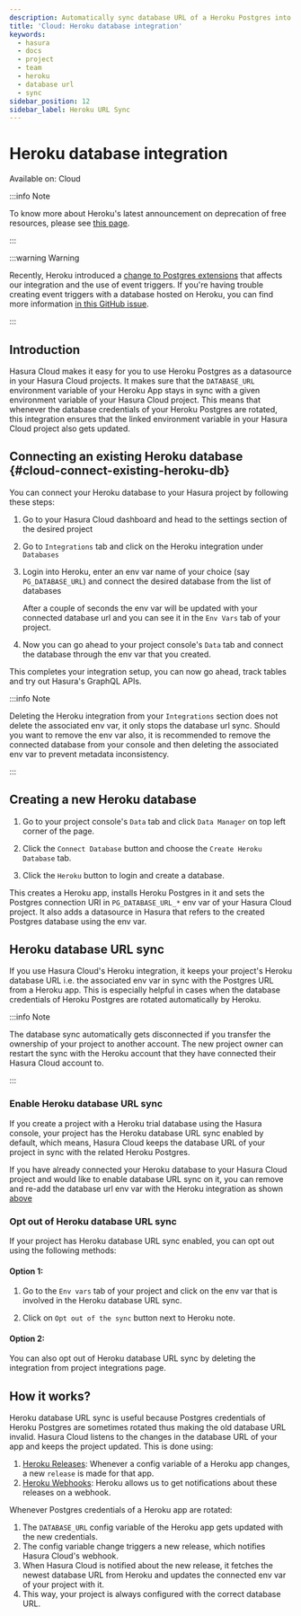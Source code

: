 ```yaml
---
description: Automatically sync database URL of a Heroku Postgres into a Hasura Cloud project
title: 'Cloud: Heroku database integration'
keywords:
  - hasura
  - docs
  - project
  - team
  - heroku
  - database url
  - sync
sidebar_position: 12
sidebar_label: Heroku URL Sync
---
```



# Heroku database integration

<div className='badge badge--primary heading-badge' style={{ marginBottom: `20px` }}>
  Available on: Cloud
</div>

:::info Note

To know more about Heroku's latest announcement on deprecation of free resources, please see
[this page](/databases/connect-db/cloud-databases/heroku.mdx).

:::

:::warning Warning

Recently, Heroku introduced a [change to Postgres extensions](https://devcenter.heroku.com/changelog-items/2446) that
affects our integration and the use of event triggers. If you're having trouble creating event triggers with a database
hosted on Heroku, you can find more information
[in this GitHub issue](https://github.com/hasura/graphql-engine/issues/8734).

:::

## Introduction

Hasura Cloud makes it easy for you to use Heroku Postgres as a datasource in your Hasura Cloud projects. It makes sure
that the `DATABASE_URL` environment variable of your Heroku App stays in sync with a given environment variable of your
Hasura Cloud project. This means that whenever the database credentials of your Heroku Postgres are rotated, this
integration ensures that the linked environment variable in your Hasura Cloud project also gets updated.

## Connecting an existing Heroku database {#cloud-connect-existing-heroku-db}

You can connect your Heroku database to your Hasura project by following these steps:

1.  Go to your Hasura Cloud dashboard and head to the settings section of the desired project

2.  Go to `Integrations` tab and click on the Heroku integration under `Databases`

    <Thumbnail src='/img/projects/heroku-integration.png' alt='Heroku Integration' width='1100px' />

3.  Login into Heroku, enter an env var name of your choice (say `PG_DATABASE_URL`) and connect the desired database
    from the list of databases

    After a couple of seconds the env var will be updated with your connected database url and you can see it in the
    `Env Vars` tab of your project.

4.  Now you can go ahead to your project console's `Data` tab and connect the database through the env var that you
    created.

    <Thumbnail src='/img/projects/heroku-db-connect.png' alt='Heroku DB Connect' width='600px' />

This completes your integration setup, you can now go ahead, track tables and try out Hasura's GraphQL APIs.

:::info Note

Deleting the Heroku integration from your `Integrations` section does not delete the associated env var, it only stops
the database url sync. Should you want to remove the env var also, it is recommended to remove the connected database
from your console and then deleting the associated env var to prevent metadata inconsistency.

:::

## Creating a new Heroku database

1.  Go to your project console's `Data` tab and click `Data Manager` on top left corner of the page.

2.  Click the `Connect Database` button and choose the `Create Heroku Database` tab.

    <Thumbnail src='/img/projects/console-heroku-db-create.png' alt='Heroku DB Create' width='700px' />

3.  Click the `Heroku` button to login and create a database.

This creates a Heroku app, installs Heroku Postgres in it and sets the Postgres connection URI in `PG_DATABASE_URL_*`
env var of your Hasura Cloud project. It also adds a datasource in Hasura that refers to the created Postgres database
using the env var.

## Heroku database URL sync

If you use Hasura Cloud's Heroku integration, it keeps your project's Heroku database URL i.e. the associated env var in
sync with the Postgres URL from a Heroku app. This is especially helpful in cases when the database credentials of
Heroku Postgres are rotated automatically by Heroku.

:::info Note

The database sync automatically gets disconnected if you transfer the ownership of your project to another account. The
new project owner can restart the sync with the Heroku account that they have connected their Hasura Cloud account to.

:::

### Enable Heroku database URL sync

If you create a project with a Heroku trial database using the Hasura console, your project has the Heroku database URL
sync enabled by default, which means, Hasura Cloud keeps the database URL of your project in sync with the related
Heroku Postgres.

If you have already connected your Heroku database to your Hasura Cloud project and would like to enable database URL
sync on it, you can remove and re-add the database url env var with the Heroku integration as shown
[above](#cloud-connect-existing-heroku-db)

### Opt out of Heroku database URL sync

If your project has Heroku database URL sync enabled, you can opt out using the following methods:

#### Option 1:

1.  Go to the `Env vars` tab of your project and click on the env var that is involved in the Heroku database URL sync.

2.  Click on `Opt out of the sync` button next to Heroku note.

    <Thumbnail src='/img/projects/heroku-db-sync-enabled-new.png' alt='Enabled DB Sync' width='1100px' />

#### Option 2:

You can also opt out of Heroku database URL sync by deleting the integration from project integrations page.

<Thumbnail src='/img/projects/heroku-delete-integration.png' alt='Delete Heroku Integration' width='1100px' />

## How it works?

Heroku database URL sync is useful because Postgres credentials of Heroku Postgres are sometimes rotated thus making the
old database URL invalid. Hasura Cloud listens to the changes in the database URL of your app and keeps the project
updated. This is done using:

1.  [Heroku Releases](https://devcenter.heroku.com/articles/releases): Whenever a config variable of a Heroku app
    changes, a new `release` is made for that app.
2.  [Heroku Webhooks](https://devcenter.heroku.com/articles/app-webhooks): Heroku allows us to get notifications about
    these releases on a webhook.

Whenever Postgres credentials of a Heroku app are rotated:

1.  The `DATABASE_URL` config variable of the Heroku app gets updated with the new credentials.
2.  The config variable change triggers a new release, which notifies Hasura Cloud's webhook.
3.  When Hasura Cloud is notified about the new release, it fetches the newest database URL from Heroku and updates the
    connected env var of your project with it.
4.  This way, your project is always configured with the correct database URL.
